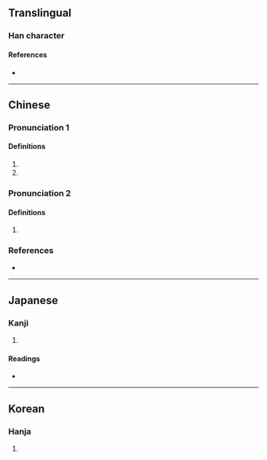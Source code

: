 {{character info/new}}
==Translingual==

===Han character===
{{Han char|rn=9|rad=人|as=11|sn=13|four=22239|canj=OHDP|ids=⿰亻悉}}

====References====
* {{Han ref|kx=0115.160|dkj=01044|dj=0246.040|hdz=10212.060|uh=50C1|ud=20673|bh=DCBE|bd=56510}}

----

==Chinese==
{{zh-forms}}

===Pronunciation 1===
{{zh-pron
|m=xiè
|c=sit3,sat1
|mc=y
|oc=y
|cat=adv
}}

====Definitions====
{{zh-hanzi}}

# {{n-g|An onomatopoeia.}}
# {{n-g|Used in {{zh-l|僁𠋱}}.}}

===Pronunciation 2===
{{zh-pron
|m=sù
|c=seot1
}}

====Definitions====
{{zh-hanzi}}

# {{zh-only|侼僁}}

===References===
* {{R:yue:Hanzi}}

----

==Japanese==

===Kanji===
{{ja-kanji|grade=|rs=人11}}

# {{rfdef|ja|sort=人11}}

====Readings====
* {{ja-readings|on=[[せつ]] (setsu), [[せち]] (sechi)|kun=[[こえ]] (koe), [[うめく]] (umeku)}}

----

==Korean==

===Hanja===
{{ko-hanja|hangeul=설|rv=seol|mr=sŏl}}

# {{rfdef|ko|sort=人11}}